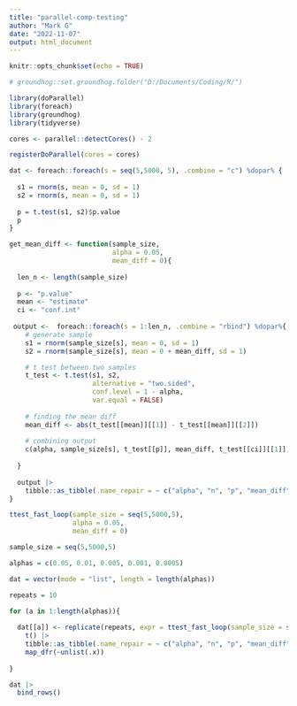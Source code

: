 ```yaml
---
title: "parallel-comp-testing"
author: "Mark G"
date: "2022-11-07"
output: html_document
---
```


```r
knitr::opts_chunk$set(echo = TRUE)
```

```r
# groundhog::set.groundhog.folder("D:/Documents/Coding/R/")

library(doParallel)
library(foreach)
library(groundhog)
library(tidyverse)
```

```r
cores <- parallel::detectCores() - 2 

registerDoParallel(cores = cores)

```

```r
dat <- foreach::foreach(s = seq(5,5000, 5), .combine = "c") %dopar% {
  
  s1 = rnorm(s, mean = 0, sd = 1)
  s2 = rnorm(s, mean = 0, sd = 1)
  
  p = t.test(s1, s2)$p.value
  p
}
```

```r

get_mean_diff <- function(sample_size, 
                          alpha = 0.05, 
                          mean_diff = 0){
  
  len_n <- length(sample_size)
  
  p <- "p.value"
  mean <- "estimate"
  ci <- "conf.int"
  
 output <-  foreach::foreach(s = 1:len_n, .combine = "rbind") %dopar%{
    # generate sample
    s1 = rnorm(sample_size[s], mean = 0, sd = 1)
    s2 = rnorm(sample_size[s], mean = 0 + mean_diff, sd = 1)

    # t test between two samples
    t_test <- t.test(s1, s2, 
                     alternative = "two.sided", 
                     conf.level = 1 - alpha, 
                     var.equal = FALSE)
    
    # finding the mean diff
    mean_diff <- abs(t_test[[mean]][[1]] - t_test[[mean]][[2]])
    
    # combining output
    c(alpha, sample_size[s], t_test[[p]], mean_diff, t_test[[ci]][[1]], t_test[[ci]][[2]]) 
      
  }
  
  output |> 
    tibble::as_tibble(.name_repair = ~ c("alpha", "n", "p", "mean_diff", "l_ci", "u_ci"))
}

```


```r
ttest_fast_loop(sample_size = seq(5,5000,5), 
                alpha = 0.05,
                mean_diff = 0)
```

```r

sample_size = seq(5,5000,5)

alphas = c(0.05, 0.01, 0.005, 0.001, 0.0005)

dat = vector(mode = "list", length = length(alphas))

repeats = 10

for (a in 1:length(alphas)){
  
  dat[[a]] <- replicate(repeats, expr = ttest_fast_loop(sample_size = sample_size, alpha = alphas[a])) |>
    t() |> 
    tibble::as_tibble(.name_repair = ~ c("alpha", "n", "p", "mean_diff", "l_ci", "u_ci")) |> 
    map_dfr(~unlist(.x))
  
}

dat |> 
  bind_rows()
```


